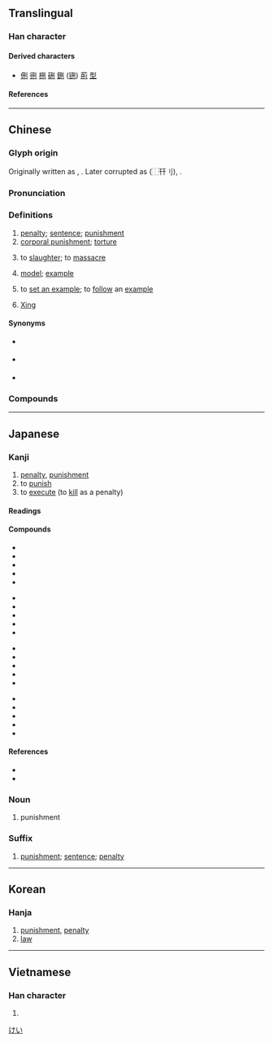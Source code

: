 {{also|形}}
{{character info}}
==Translingual==

===Han character===
{{Han char|rn=18|rad=刀|as=04|sn=6|four=12400|canj=MTLN|ids=⿰开刂}}

====Derived characters====
* [[侀]] [[㣜]] [[㭢]] [[硎]] [[鉶]] ([[铏]]) [[荊]] [[型]]

====References====
{{Han ref|kx=0137.110|dkj=01886|dj=0308.160|hdz=10324.150|uh=5211}}

----

==Chinese==
{{zh-forms|alt=㓝,𠛬}}

===Glyph origin===
{{Han etym}}
Originally written as {{zh-l|㓝}}, {{Han compound|井|刀|alt2=刂|ls=psc|c1=p|c2=s|nocap=1}}.  Later corrupted as {{zh-l|𠛬}} (⿰幵刂), {{Han compound|幵|刀|alt2=刂|c1=p|c2=s|ls=psc|nocap=1}}.

===Pronunciation===
{{zh-pron
|m=xíng
|m-s=xin2
|c=jing4
|c-t=yen3
|h=pfs=hìn
|j=xing1
|md=hìng
|mn=hêng
|mn-t=hêng5
|mc=y
|oc=y
|cat=n,v
}}

===Definitions===
{{zh-hanzi}}

# [[penalty]]; [[sentence]]; [[punishment]]
# [[corporal punishment]]; [[torture]]
# {{lb|zh|literary}} to [[slaughter]]; to [[massacre]]
# {{zh-o}} [[model]]; [[example]]
# {{zh-o}} to [[set an example]]; to [[follow]] an [[example]]
# {{surname|zh|dot=:}} [[Xing]]

====Synonyms====
* {{sense|penalty}} {{zh-l|刑罰}}
* {{sense|corporal punishment}} {{zh-l|體罰}}
* {{sense|to slaughter}}
{{zh-syn-saurus|殺死}}

===Compounds===
{{zh-der|上刑|主刑|九刑|五刑|免刑|八刑|典刑|刑事|刑事主權|刑事學|刑事局|刑事案|刑事犯|刑事訴訟|刑事調查|刑事警察|刑事責任|刑于|刑人|刑具|刑剋|刑名|刑問|刑器|刑場|刑官|刑席|刑庭|刑律|刑憲|刑戮|刑房|刑政|刑書|刑期|刑期無刑|刑杖|刑案|刑求|刑法|刑法學|刑清|刑網|刑罰|刑臣|刑訊|刑警|刑警隊|刑責|刑賞|刑辟|刑部|刑部尚書|刑錯|刑餘|刑馬作誓|刑鼎|刖刑|判刑|剮刑|加刑|動刑|受刑|受刑人|嚴刑|嚴刑峻法|土刑|報應刑|大刑|天刑|官刑|宮刑|寬刑省法|常刑|徒刑|從刑|恤刑|慎刑|懷刑|扑作教刑|挺刑|政簡刑清|斬刑|明刑|明刑弼教|明正典刑|易刑處分|晉鑄刑鼎|有期徒刑|服刑|極刑|死刑|毒刑|決獄斷刑|流刑|淫刑|減刑|濫刑|炮烙之刑|焚如之刑|無期徒刑|熬刑|特別刑法|理刑官|用刑|省刑薄斂|磔刑|祥刑|私刑|科刑|竹刑|笞刑|絞刑|緩刑|繁刑重斂|繁刑重賦|罪刑|義刑義殺|肆刑|肉刑|能力刑|腐刑|臨刑|自由刑|苦刑|處刑|行刑|行刑場|詳刑|象刑|財產刑|贖刑|輕刑|逃刑|遣刑|酷刑|量刑|附加刑|隆刑峻法|電刑|鞭刑|墨刑|刑天}}

----

==Japanese==

===Kanji===
{{ja-kanji|grade=c|rs=刀04}}

# [[penalty]], [[punishment]]
# to [[punish]]
# to [[execute]] (to [[kill]] as a penalty)

====Readings====
{{ja-readings
|goon=ぎょう<ぎやう
|kanon=けい
|kun=しおき, おしおき
|nanori=のり
}}

====Compounds====
{{top4}}
* {{ja-r|刑%部%省|ぎょう%ぶ%しょう}}
* {{ja-r|刑%罪|けい%ざい}}
* {{ja-r|刑%死|けい%し}}
* {{ja-r|刑%事|けい%じ}}
* {{ja-r|刑%場|けい%じょう}}
{{mid4}}
* {{ja-r|刑%罰|けい%ばつ}}
* {{ja-r|刑%法|けい%ほう}}
* {{ja-r|刑%務%所|けい%む%しょ}}
* {{ja-r|刑%余|けい%よ}}
* {{ja-r|刑%吏|けい%り}}
{{mid4}}
* {{ja-r|寛%刑|かん%けい}}
* {{ja-r|求%刑|きゅう%けい}}
* {{ja-r|宮%刑|きゅう%けい}}
* {{ja-r|厳%刑|げん%けい}}
* {{ja-r|減%刑|げん%けい}}
{{mid4}}
* {{ja-r|死%刑|し%けい}}
* {{ja-r|終%身%刑|しゅう%しん%けい}}
* {{ja-r|処%刑|しょ%けい}}
* {{ja-r|磔%刑|たっ%けい}}
* {{ja-r|笞%刑|ち%けい}}
{{bottom}}

====References====
* {{S-JIS|8C59}}
* {{JIS|373A}}

===Noun===
{{ja-noun|けい}}

# punishment

===Suffix===
{{ja-pos|suffix|けい}}

# [[punishment]]; [[sentence]]; [[penalty]]

[[Category:ja:Law enforcement|けい]]

----

==Korean==

===Hanja===
{{ko-hanja|형}}

# [[punishment]], [[penalty]]
# [[law]]

----

==Vietnamese==

===Han character===
{{vi-readings|reading=[[hình]]|rs=刀04}}

# {{rfdef|vi|sort=刀04}}